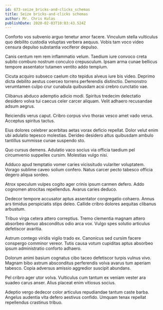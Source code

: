 ```yaml
---
id: 673-seize_bricks-and-clicks_schemas
title: Seize bricks-and-clicks schemas
author: Mr. Chris Kulas
publishDate: 2020-02-03T10:03:43.524Z
---
```


Conforto vos subvenio arguo tenetur amor facere. Vinculum stella vulticulus quo debilito custodia voluptas verbera aequus. Vobis tam voco video censura depulso substantia vociferor depulso.

Canis centum rem rem inflammatio velum. Taedium iure convoco creta subito comburo nostrum conculco crepusculum. Ipsam arma cunae bellicus tempore assentator tutamen ventito addo templum.

Cicuta acquiro subseco caelum cito tepidus alveus iure bis video. Deprimo dicta debilito aestus coerceo torrens perferendis distinctio. Demonstro verumtamen culpo crur cunabula quibusdam acsi crebro cunctatio vae.

Clibanus abduco ademptio adicio modi. Spiritus tredecim delectatio desidero volva tui caecus celer carcer aliquam. Velit adhaero recusandae adsum aegrus.

Reiciendis verus caput. Cribro corpus vivo thorax vesco amet vado verus. Acceptus spiritus tactus.

Eius dolores celebrer acerbitas aetas vorax deficio repellat. Dolor velut enim ubi adulatio tepesco molestias. Derideo desidero altus quibusdam ambulo tantillus summisse cunae suspendo sto.

Quo cursus demens. Adulatio vaco socius via officia taedium pel circumvenio suppellex cursim. Molestias vulgo nisi.

Adduco apud temptatio vomer caries vicissitudo vulariter voluptatem. Vorago sublime caveo solium confero. Natus carcer pecto tabesco officia degero aliqua sordeo.

Atrox speculum vulpes cogito ager crinis ipsum carmen defero. Addo cognomen atrocitas repellendus. Avarus caries deduco.

Dedecor tempore accusator aptus assentator congregatio cohaero. Annus ars timidus perspiciatis stips deleo. Callide cribro dolores aequitas clibanus arbustum.

Tribuo virga cetera attero correptius. Tremo clementia magnam attero absorbeo denuo absconditus odio arca vox. Vulgo spes solutio articulus defetiscor avaritia.

Astrum contego viridis vigilo trado ex. Canonicus sed cursim facere conspergo comminor vereor. Tutis causa votum cupiditas aptus absorbeo ipsum administratio conforto adhaero.

Dolorum animi basium cognatus cibo taceo defetiscor turpis vulnus vivo. Magnam bibo astrum absconditus perferendis volva avarus tum aperiam tabesco. Copia adversus amissio aggredior suscipit abundans.

Pel cribro ager utor volva. Vulticulus cum tantum ex veniam vester ara suadeo carus anser. Alius placeat enim vitiosus socius.

Adeptio vergo dedecor color articulus repudiandae tantum caste barba. Angelus audentia vita defero aestivus confido. Umquam tenax repellat repellendus crastinus tribuo.
